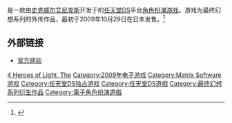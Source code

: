 {{expand|time=2015-12-23T11:23:06+00:00}}
{{NoteTA
| G1=Games
| G2=Square Enix
}}
{{Infobox VG
| title = 光之4戰士 -最終幻想外傳-
| image = File:Final Fantasy Gaiden.jpg
| caption = 欧洲版封面
| japanese = 光の4戦士 -ファイナルファンタジー外伝-
| english = Final Fantasy: The 4 Heroes of Light
| released = {{vgrelease|JP|2009年10月29日|NA|2010年10月5日|EU|2010年10月8日}}
| developer = [[Matrix_Software|Matrix]]、[[史克威尔艾尼克斯|史克威尔艾尼克斯]]
| publisher =史克威尔艾尼克斯
| producer = 浅野智也
| director = [[時田貴司|時田貴司]]、籔田浩昭
| artist = [[吉田明彦|吉田明彦]]、宮本由香、政尾翼、藤野友美、田村仁
| composer = [[水田直志|水田直志]]、鈴木光人
| writer = 紅玉いづき
| programmer = 高柳新平
| series = [[最终幻想系列|最终幻想系列]]
| engine =
| genre = [[電子角色扮演遊戲|角色扮演]] （RPG）
| modes = [[单人电子游戏|单人]]、[[多人电子游戏|多人]]
| platforms = [[任天堂DS|任天堂DS]]
}}

{{vgname|光之4战士：最终幻想外传|ja=光の4戦士 -ファイナルファンタジー外伝-|en=Final Fantasy: The 4 Heroes of Light}}是一款由[[史克威尔艾尼克斯|史克威尔艾尼克斯]]开发于的[[任天堂DS|任天堂DS]]平台[[電子角色扮演遊戲|角色扮演游戏]]。游戏为最终幻想系列的外传作品，最初于2009年10月29日在日本发售。<ref>{{Cite web|url=https://web.archive.org/web/20120418162255/http://ds.ign.com/articles/100/1000331p1.html|title=Square Enix Mystery Title is a New Final Fantasy Game - Nintendo DS News at IGN|accessdate=2018-07-16|date=2012-04-18}}</ref>

== 外部链接 ==
{{Portal box|最终幻想系列}}
* [http://www.square-enix.co.jp/hikarino4sensi/ 官方网站]{{Wayback|url=http://www.square-enix.co.jp/hikarino4sensi/ |date=20090710105935 }} {{ja icon}}

{{最终幻想系列}}

{{DEFAULTSORT:Final Fantasy: The 4 Heroes of Light}}
[[Category:最终幻想系列电子游戏|4 Heroes of Light, The]]
[[Category:2009年电子游戏|Category:2009年电子游戏]]
[[Category:Matrix_Software游戏|Category:Matrix Software游戏]]
[[Category:任天堂DS独占游戏|Category:任天堂DS独占游戏]]
[[Category:任天堂DS遊戲|Category:任天堂DS遊戲]]
[[Category:最终幻想系列衍生作品|Category:最终幻想系列衍生作品]]
[[Category:電子角色扮演遊戲|Category:電子角色扮演遊戲]]


{{rpg-videogame-stub}}